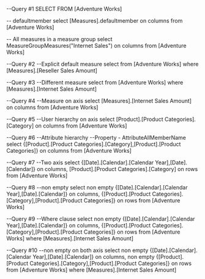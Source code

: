 --Query #1
SELECT
FROM [Adventure Works]

-- defaultmember
select [Measures].defaultmember
on columns
from
[Adventure Works]

-- All measures in a measure group
select MeasureGroupMeasures("Internet Sales") on columns
from
[Adventure Works]

--Query #2
--Explicit default measure
select
from
[Adventure Works]
where [Measures].[Reseller Sales Amount]

--Query #3
--Different measure
select
from
[Adventure Works]
where [Measures].[Internet Sales Amount]

--Query #4
--Measure on axis
select 
[Measures].[Internet Sales Amount]
on columns
from
[Adventure Works]

--Query #5
--User hierarchy on axis
select
[Product].[Product Categories].[Category]
on columns
from
[Adventure Works]

--Query #6
--Attribute hierarchy
--Property - AttributeAllMemberName 
select
{[Product].[Product Categories].[Category],[Product].[Product Categories]}
on columns
from
[Adventure Works]

--Query #7
--Two axis
select
{[Date].[Calendar].[Calendar Year],[Date].[Calendar]}
on columns,
[Product].[Product Categories].[Category]
on rows
from
[Adventure Works]

--Query #8
--non empty
select
non empty {[Date].[Calendar].[Calendar Year],[Date].[Calendar]}
on columns,
{[Product].[Product Categories].[Category],[Product].[Product Categories]}
on rows
from
[Adventure Works]

--Query #9
--Where clause
select
non empty {[Date].[Calendar].[Calendar Year],[Date].[Calendar]}
on columns,
{[Product].[Product Categories].[Category],[Product].[Product Categories]}
on rows
from
[Adventure Works]
where [Measures].[Internet Sales Amount]

--Query #10
--non empty on both axis
select
non empty {[Date].[Calendar].[Calendar Year],[Date].[Calendar]}
on columns,
non empty {[Product].[Product Categories].[Category],[Product].[Product Categories]}
on rows
from
[Adventure Works]
where [Measures].[Internet Sales Amount]